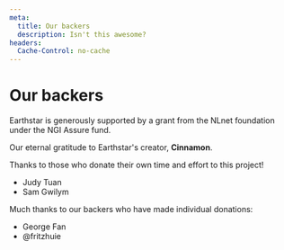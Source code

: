 ```yaml
---
meta:
  title: Our backers
  description: Isn't this awesome?
headers:
  Cache-Control: no-cache
---
```


<div id="doc">

# Our backers

Earthstar is generously supported by a grant from the NLnet foundation under the NGI Assure fund.

Our eternal gratitude to Earthstar's creator, **Cinnamon**.

Thanks to those who donate their own time and effort to this project!

- Judy Tuan
- Sam Gwilym

Much thanks to our backers who have made individual donations:

- George Fan
- @fritzhuie

</div>
